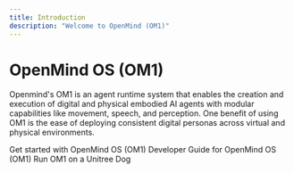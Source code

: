 ```yaml
---
title: Introduction
description: "Welcome to OpenMind (OM1)"
---
```


# OpenMind OS (OM1)

Openmind's OM1 is an agent runtime system that enables the creation and execution of digital and physical embodied AI agents with modular capabilities like movement, speech, and perception. One benefit of using OM1 is the ease of deploying consistent digital personas across virtual and physical environments.


<CardGroup cols={2}>
  <Card
    title="Quick Start"
    icon="check"
    href="./quick_start"
  >
    Get started with OpenMind OS (OM1)
  </Card>
  <Card
    title="Developer Guide"
    icon="code"
    href="./development/guide"
  >
    Developer Guide for OpenMind OS (OM1)
  </Card>
  <Card
    title="Unitree Robotics"
    icon="dog"
    href="./robotics/unitree_robotics"
  >
    Run OM1 on a Unitree Dog
  </Card>
</CardGroup>